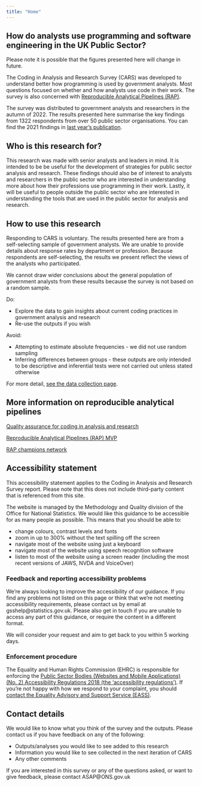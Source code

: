 ```yaml
---
title: "Home"
---
```


## How do analysts use programming and software engineering in the UK Public Sector?

Please note it is possible that the figures presented here will change in future. 

The Coding in Analysis and Research Survey (CARS) was developed to understand better how programming is used by government analysts. Most questions focused on whether and how analysts use code in their work. The survey is also concerned with [Reproducible Analytical Pipelines (RAP)](#rap). 

The survey was distributed to government analysts and researchers in the autumn of 2022. The results presented here summarise the key findings from 1322 respondents from over 50 public sector organisations. You can find the 2021 findings in [last year's publication](https://best-practice-and-impact.github.io/CARS-3/).

## Who is this research for?

This research was made with senior analysts and leaders in mind. It is intended to be be useful for the development of strategies for public sector analysis and research. These findings should also be of interest to analysts and researchers in the public sector who are interested in understanding more about how their professions use programming in their work. Lastly, it will be useful to people outside the public sector who are interested in understanding the tools that are used in the public sector for analysis and research.


## How to use this research

Responding to CARS is voluntary. The results presented here are from a self-selecting sample of government analysts. We are unable to provide details about response rates by department or profession. Because respondents are self-selecting, the results we present reflect the views of the analysts who participated. 

We cannot draw wider conclusions about the general population of government analysts from these results because the survey is not based on a random sample.
 
Do:

* Explore the data to gain insights about current coding practices in government analysis and research
* Re-use the outputs if you wish

Avoid:

* Attempting to estimate absolute frequencies - we did not use random sampling
* Inferring differences between groups - these outputs are only intended to be descriptive and inferential tests were not carried out unless stated otherwise

For more detail, [see the data collection page](data_collection.qmd). 

## More information on reproducible analytical pipelines {#rap}

[Quality assurance for coding in analysis and research](https://best-practice-and-impact.github.io/qa-of-code-guidance/)

[Reproducible Analytical Pipelines (RAP) MVP](https://github.com/best-practice-and-impact/rap_mvp_maturity_guidance/blob/master/Reproducible-Analytical-Pipelines-MVP.md)

[RAP champions network](https://analysisfunction.civilservice.gov.uk/support/reproducible-analytical-pipelines/reproducible-analytical-pipeline-rap-champions/)

## Accessibility statement

This accessibility statement applies to the Coding in Analysis and Research Survey report. Please note that this does not include third-party content that is referenced from this site.

The website is managed by the Methodology and Quality division of the Office for National Statistics. We would like this guidance to be accessible for as many people as possible. This means that you should be able to:

* change colours, contrast levels and fonts
* zoom in up to 300% without the text spilling off the screen
* navigate most of the website using just a keyboard
* navigate most of the website using speech recognition software
* listen to most of the website using a screen reader (including the most recent versions of JAWS, NVDA and VoiceOver)

### Feedback and reporting accessibility problems

We’re always looking to improve the accessibility of our guidance. If you find any problems not listed on this page or think that we’re not meeting accessibility requirements, please contact us by email at gsshelp@statistics.gov.uk. Please also get in touch if you are unable to access any part of this guidance, or require the content in a different format.

We will consider your request and aim to get back to you within 5 working days.

### Enforcement procedure

The Equality and Human Rights Commission (EHRC) is responsible for enforcing the [Public Sector Bodies (Websites and Mobile Applications) (No. 2) Accessibility Regulations 2018 (the ‘accessibility regulations’)](https://www.legislation.gov.uk/uksi/2018/952/made). If you’re not happy with how we respond to your complaint, you should [contact the Equality Advisory and Support Service (EASS)](https://www.equalityadvisoryservice.com/).

## Contact details

We would like to know what you think of the survey and the outputs. Please contact us if you have feedback on any of the following:

* Outputs/analyses you would like to see added to this research
* Information you would like to see collected in the next iteration of CARS
* Any other comments

If you are interested in this survey or any of the questions asked, or want to give feedback, please contact ASAP@ONS.gov.uk

